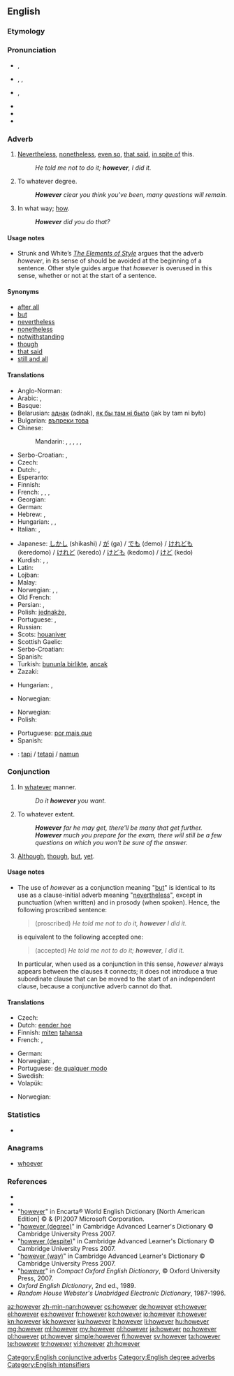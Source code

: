 ==English==
{{rfc-auto}}

===Etymology===
{{etyl|enm|en}} {{compound|how|ever|lang=-}}

===Pronunciation===
* {{a|RP}} {{IPA|/hɑʊˈɛvə/}}, {{X-SAMPA|/haU"Ev@/}}
* {{a|US}} {{enPR|houĕvʹər}}, {{IPA|/haʊˈɛvɚ/}}, {{X-SAMPA|/haU'Ev@`/}}
* {{a|NY}} {{IPA|/hɑwɛvə/}}, {{X-SAMPA|/hAwEv@/}}
* {{audio|en-us-however.ogg|Audio (US)}}
* {{rhymes|ɛvə(r)}}
* {{hyphenation|how|ev|er}}

===Adverb===
{{en-adv|-}}

# {{context|conjunctive}} [[nevertheless|Nevertheless]], [[nonetheless]], [[even so]], [[that said]], [[in spite of]] this.
#: ''He told me not to do it; '''however''', I did it.''
# {{context|degree}} To whatever degree.
#: '''''However''' clear you think you've been, many questions will remain.''
# {{chiefly|British|as an intensified form in interrogatives}} In what way; [[how]].
#: '''''However''' did you do that?''

====Usage notes====
{{unreferenced}}
* {{sense|nevertheless}} Strunk and White’s ''[[w:The Elements of Style|The Elements of Style]]'' argues that the adverb ''however'', in its sense of {{term|nevertheless|lang=en}} should be avoided at the beginning of a sentence. Other style guides<!-- Which ones? --> argue that ''however'' is overused in this sense, whether or not at the start of a sentence.

====Synonyms====
{{checksyns}}
* [[after all]]
* [[but]]
* [[nevertheless]]
* [[nonetheless]]
* [[notwithstanding]]
* [[though]]
* [[that said]]
* [[still and all]]

====Translations====
{{trans-top|nevertheless}}
* Anglo-Norman: {{tø|xno|nepurquant}}
* Arabic: {{t-|ar|لكن|tr=laakin(na)}}, {{t-|ar|ولكن|tr=wa-laakin(na)}}
* Basque: {{t-|eu|haatik}}
* Belarusian: [[аднак]] (adnak), [[як бы там ні было]] (jak by tam ni było)
* Bulgarian: [[въпреки това]]
* Chinese:
*: Mandarin: {{t-|cmn|但是|tr=dànshì|sc=Hani}}, {{t-|cmn|可是|tr=kěshì|sc=Hani}}, {{t-|cmn|不過|sc=Hani}}, {{t-|cmn|不过|tr=búguò|sc=Hani}}, {{t-|cmn|卻|sc=Hani}}, {{t-|cmn|却|tr=què|sc=Hani}}
* Serbo-Croatian: {{t|sh|usprkos tome}}, {{t|sh|međutim}}
* Czech: {{t+|cs|nicméně}}
* Dutch: {{t+|nl|daarentegen}}, {{t+|nl|echter}}
* Esperanto: {{t-|eo|kontraŭe|xs=Esperanto}}
* Finnish: {{t+|fi|kuitenkin}}
* French: {{t+|fr|cependant}}, {{t+|fr|pourtant}}, {{t+|fr|néanmoins}}, {{t+|fr|toutefois}}
* Georgian: {{t-|ka|მიუხედავად ამისა|sc=Geor}}
* German: {{t+|de|jedoch}}
* Hebrew: {{t-|he|אף על פי כן}}, {{t-|he|למרות זאת}}
* Hungarian: {{t+|hu|mégis}}, {{t+|hu|viszont}}, {{t+|hu|azonban}}
* Italian: {{t+|it|però}}, {{t+|it|nonostante}}
{{trans-mid}}
* Japanese: [[しかし]] (shikashi) / [[が]] (ga) / [[でも]] (demo) / [[けれども]] (keredomo) / [[けれど]] (keredo) / [[けども]] (kedomo) / [[けど]] (kedo)
* Kurdish: {{t|ku|her wiha|sc=ku-Arab}}, {{t|ku|dîsa jî|sc=ku-Arab}}, {{t|ku|lê|sc=ku-Arab}}
* Latin: {{t-|la|tandem}}
* Lojban: {{t+|jbo|ku'i}}
* Malay: {{t-|ms|walau bagaimana}}
* Norwegian: {{t+|no|men}}, {{t+|no|imidlertid}}, {{t-|no|ikke desto mindre}}
* Old French: {{tø|fro|nepourquant}}
* Persian: {{t+|fa|اما|tr=ammâ|sc=fa-Arab}}, {{t-|fa|با این حال|sc=fa-Arab}}
* Polish: [[jednakże]], {{t+|pl|jednak}}
* Portuguese: {{t+|pt|no entanto}}, {{t+|pt|entretanto}}
* Russian: {{t+|ru|однако|tr=odnáko}}
* Scots: [[houaniver]]
* Scottish Gaelic: {{t-|gd|ge-tà|xs=Scottish Gaelic}}
* Serbo-Croatian: {{t|sh|međutim}}
* Spanish: {{t-|es|sin embargo}}
* Turkish: [[bununla birlikte]], [[ancak]]
* Zazaki: {{tø|zza|labelê}}
{{trans-bottom}}

{{trans-top|to what degree}}
* Hungarian: {{t+|hu|akármennyire}}, {{t+|hu|bármennyire}}
{{trans-mid}}
* Norwegian: {{t-|no|uansett hvor/hvor mye}}
{{trans-bottom}}

{{trans-top|intensifier: in what way}}
* Norwegian: {{t-|no|hvordan i all verden}}
* Polish: {{t+|pl|jakkolwiek}}
{{trans-mid}}
* Portuguese: [[por mais que]]
* Spanish: {{t-|es|por más que}}
{{trans-bottom}}

{{checktrans-top}}
* {{ttbc|id}}: [[tapi]] / [[tetapi]] / [[namun]]
{{trans-mid}}
{{trans-bottom}}

===Conjunction===
{{en-con}}

# In [[whatever]] manner.
#: ''Do it '''however''' you want.''
# To whatever extent.
#: '''''However''' far he may get, there'll be many that get further.''
#: '''''However''' much you prepare for the exam, there will still be a few questions on which you won't be sure of the answer.''
# {{proscribed}} [[although|Although]], [[though]], [[but]], [[yet]].

====Usage notes====
* <p style="margin-top:0;margin-bottom:0">{{sense|although}} The use of ''however'' as a conjunction meaning "[[but]]" is identical to its use as a clause-initial adverb meaning "[[nevertheless]]", except in punctuation (when written) and in prosody (when spoken). Hence, the following proscribed sentence:</p><blockquote style="margin-top:0;margin-bottom:0"><p style="margin-top:0;margin-bottom:0">(proscribed) ''He told me not to do it, '''however''' I did it.''</p></blockquote><p style="margin-top:0;margin-bottom:0">is equivalent to the following accepted one:</p><blockquote style="margin-top:0;margin-bottom:0"><p style="margin-top:0;margin-bottom:0">(accepted) ''He told me not to do it; '''however''', I did it.''</p></blockquote><p style="margin-top:0;margin-bottom:0">In particular, when used as a conjunction in this sense, ''however'' always appears between the clauses it connects; it does not introduce a true subordinate clause that can be moved to the start of an independent clause, because a conjunctive adverb cannot do that.</p>

====Translations====
{{trans-top|in whatever manner}}
* Czech: {{t-|cs|jakkoli}}
* Dutch: [[eender hoe]]
* Finnish: [[miten]] [[tahansa]]
* French: {{t-|fr|de quelque manière que ce soit}}, {{t-|fr|quelle que soit ma/ta/sa/notre/votre/leur manière}}
{{trans-mid}}
* German: {{t-|de|wie auch immer}}
* Norwegian: {{t-|no|på den måten}}, {{t-|no|på hvilken måte}}
* Portuguese: [[de qualquer modo]]
* Swedish: {{t+|sv|hur som helst}}
* Volapük: {{t+|vo|ye}}
{{trans-bottom}}
{{trans-top|to whatever extent}}
* Norwegian: {{t-|no|uansett hvor}}
{{trans-mid}}
{{trans-bottom}}

===Statistics===
* {{rank|father|nor|moment|227|however|enough|quite|brought}}

===Anagrams===
* [[whoever]]

===References===
* {{R:Webster 1913|however}}
* {{R:Dictionary.com|however}}
* "[http://encarta.msn.com/dictionary_/however.html however]" in Encarta® World English Dictionary [North American Edition] © & (P)2007 Microsoft Corporation.
* "[http://dictionary.cambridge.org/define.asp?key=38295&dict=CALD however (degree)]" in Cambridge Advanced Learner's Dictionary © Cambridge University Press 2007.
* "[http://dictionary.cambridge.org/define.asp?key=38298&dict=CALD however (despite)]" in Cambridge Advanced Learner's Dictionary © Cambridge University Press 2007.
* "[http://dictionary.cambridge.org/define.asp?key=38296&dict=CALD however (way)]" in Cambridge Advanced Learner's Dictionary © Cambridge University Press 2007.
* "[http://www.askoxford.com/concise_oed/however?view=uk however]" in ''Compact Oxford English Dictionary'', © Oxford University Press, 2007.
* ''Oxford English Dictionary'', 2nd ed., 1989.
* ''Random House Webster's Unabridged Electronic Dictionary'', 1987-1996.

[[Category:English conjunctive adverbs]]
[[Category:English degree adverbs]]
[[Category:English intensifiers]]

[[az:however]]
[[zh-min-nan:however]]
[[cs:however]]
[[de:however]]
[[et:however]]
[[el:however]]
[[es:however]]
[[fr:however]]
[[ko:however]]
[[io:however]]
[[it:however]]
[[kn:however]]
[[kk:however]]
[[ku:however]]
[[lt:however]]
[[li:however]]
[[hu:however]]
[[mg:however]]
[[ml:however]]
[[my:however]]
[[nl:however]]
[[ja:however]]
[[no:however]]
[[pl:however]]
[[pt:however]]
[[simple:however]]
[[fi:however]]
[[sv:however]]
[[ta:however]]
[[te:however]]
[[tr:however]]
[[vi:however]]
[[zh:however]]